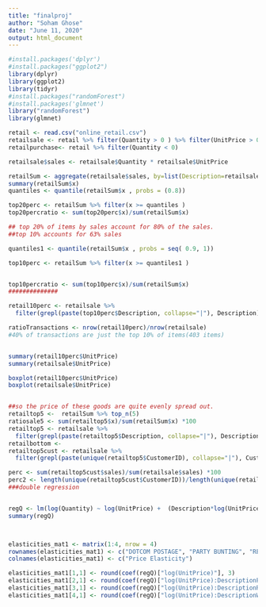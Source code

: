 ```yaml
---
title: "finalproj"
author: "Soham Ghose"
date: "June 11, 2020"
output: html_document
---
```


```r
#install.packages('dplyr')
#install.packages("ggplot2")
library(dplyr)
library(ggplot2)
library(tidyr)
#install.packages("randomForest")
#install.packages('glmnet')
library("randomForest")
library(glmnet)
```



```r
retail <- read.csv("online_retail.csv")
retailsale <- retail %>% filter(Quantity > 0 ) %>% filter(UnitPrice > 0)
retailpurchase<- retail %>% filter(Quantity < 0)

retailsale$sales <- retailsale$Quantity * retailsale$UnitPrice

retailSum <- aggregate(retailsale$sales, by=list(Description=retailsale$Description), FUN=sum)
summary(retailSum$x)
quantiles <- quantile(retailSum$x , probs = (0.8))

top20perc <- retailSum %>% filter(x >= quantiles )
top20percratio <- sum(top20perc$x)/sum(retailSum$x)

## top 20% of items by sales account for 80% of the sales. 
##top 10% accounts for 63% sales

quantiles1 <- quantile(retailSum$x , probs = seq( 0.9, 1))

top10perc <- retailSum %>% filter(x >= quantiles1 )


top10percratio <- sum(top10perc$x)/sum(retailSum$x)
##############

retail10perc <- retailsale %>%
  filter(grepl(paste(top10perc$Description, collapse="|"), Description))

ratioTransactions <- nrow(retail10perc)/nrow(retailsale)
#40% of transactions are just the top 10% of items(403 items)


summary(retail10perc$UnitPrice)
summary(retailsale$UnitPrice)

boxplot(retail10perc$UnitPrice)
boxplot(retailsale$UnitPrice)


##so the price of these goods are quite evenly spread out. 
retailtop5 <-  retailSum %>% top_n(5)
ratiosale5 <- sum(retailtop5$x)/sum(retailSum$x) *100
retailtop5 <- retailsale %>%
  filter(grepl(paste(retailtop5$Description, collapse="|"), Description))
retailbottom <- 
retailtop5cust <- retailsale %>%
  filter(grepl(paste(unique(retailtop5$CustomerID), collapse="|"), CustomerID))

perc <- sum(retailtop5cust$sales)/sum(retailsale$sales) *100
perc2 <- length(unique(retailtop5cust$CustomerID))/length(unique(retailsale$CustomerID)) *100
###double regression 


regQ <- lm(log(Quantity) ~ log(UnitPrice) +  (Description*log(UnitPrice))   + Description, retailtop5)
summary(regQ)



elasticities_mat1 <- matrix(1:4, nrow = 4)
rownames(elasticities_mat1) <- c("DOTCOM POSTAGE", "PARTY BUNTING", "REGENCY CAKESTAND 3 TIER", "WHITE HANGING HEART T-LIGHT HOLDER")
colnames(elasticities_mat1) <- c("Price Elasticity")

elasticities_mat1[1,1] <- round(coef(regQ)["log(UnitPrice)"], 3)
elasticities_mat1[2,1] <- round(coef(regQ)["log(UnitPrice):DescriptionPARTY BUNTING"], 3)
elasticities_mat1[3,1] <- round(coef(regQ)["log(UnitPrice):DescriptionREGENCY CAKESTAND 3 TIER"], 3)
elasticities_mat1[4,1] <- round(coef(regQ)["log(UnitPrice):DescriptionWHITE HANGING HEART T-LIGHT HOLDER"], 3)


```

